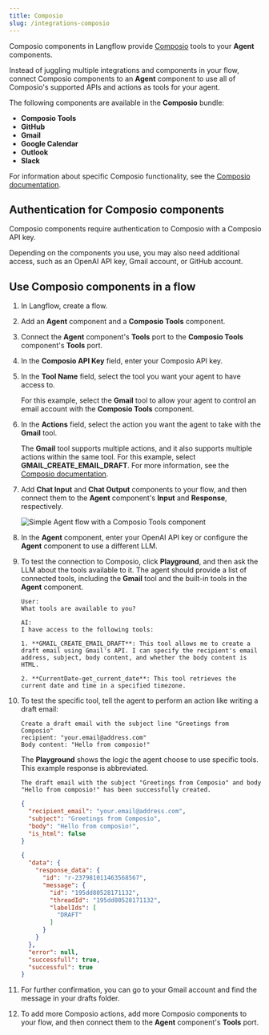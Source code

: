 ```yaml
---
title: Composio
slug: /integrations-composio
---
```


Composio components in Langflow provide [Composio](https://app.composio.dev/) tools to your **Agent** components.

Instead of juggling multiple integrations and components in your flow, connect Composio components to an **Agent** component to use all of Composio's supported APIs and actions as tools for your agent.

The following components are available in the **Composio** bundle:

* **Composio Tools**
* **GitHub**
* **Gmail**
* **Google Calendar**
* **Outlook**
* **Slack**

For information about specific Composio functionality, see the [Composio documentation](https://docs.composio.dev/introduction/intro/overview).

## Authentication for Composio components

Composio components require authentication to Composio with a Composio API key.

Depending on the components you use, you may also need additional access, such as an OpenAI API key, Gmail account, or GitHub account.

## Use Composio components in a flow

1. In Langflow, create a flow.

2. Add an **Agent** component and a **Composio Tools** component.

3. Connect the **Agent** component's **Tools** port to the **Composio Tools** component's **Tools** port.

4. In the **Composio API Key** field, enter your Composio API key.

5. In the **Tool Name** field, select the tool you want your agent to have access to.

    For this example, select the **Gmail** tool to allow your agent to control an email account with the **Composio Tools** component.

6. In the **Actions** field, select the action you want the agent to take with the **Gmail** tool.

    The **Gmail** tool supports multiple actions, and it also supports multiple actions within the same tool.
    For this example, select **GMAIL_CREATE_EMAIL_DRAFT**.
    For more information, see the [Composio documentation](https://docs.composio.dev/patterns/tools/use-tools/use-specific-actions).

7. Add **Chat Input** and **Chat Output** components to your flow, and then connect them to the **Agent** component's **Input** and **Response**, respectively.

    ![Simple Agent flow with a Composio Tools component](/img/composio/composio-create-flow.png)

8. In the **Agent** component, enter your OpenAI API key or configure the **Agent** component to use a different LLM.

9. To test the connection to Composio, click **Playground**, and then ask the LLM about the tools available to it.
The agent should provide a list of connected tools, including the **Gmail** tool and the built-in tools in the **Agent** component.

    ```text
    User:
    What tools are available to you?

    AI:
    I have access to the following tools:

    1. **GMAIL_CREATE_EMAIL_DRAFT**: This tool allows me to create a draft email using Gmail's API. I can specify the recipient's email address, subject, body content, and whether the body content is HTML.

    2. **CurrentDate-get_current_date**: This tool retrieves the current date and time in a specified timezone.
    ```

10. To test the specific tool, tell the agent to perform an action like writing a draft email:

    ```text
    Create a draft email with the subject line "Greetings from Composio"
    recipient: "your.email@address.com"
    Body content: "Hello from composio!"
    ```

    The **Playground** shows the logic the agent choose to use specific tools.
    This example response is abbreviated.

    ```text
    The draft email with the subject "Greetings from Composio" and body "Hello from composio!" has been successfully created.
    ```

    ```json
    {
      "recipient_email": "your.email@address.com",
      "subject": "Greetings from Composio",
      "body": "Hello from composio!",
      "is_html": false
    }

    {
      "data": {
        "response_data": {
          "id": "r-237981011463568567",
          "message": {
            "id": "195dd80528171132",
            "threadId": "195dd80528171132",
            "labelIds": [
              "DRAFT"
            ]
          }
        }
      },
      "error": null,
      "successfull": true,
      "successful": true
    }
    ```

11. For further confirmation, you can go to your Gmail account and find the message in your drafts folder.

12. To add more Composio actions, add more Composio components to your flow, and then connect them to the **Agent** component's **Tools** port.